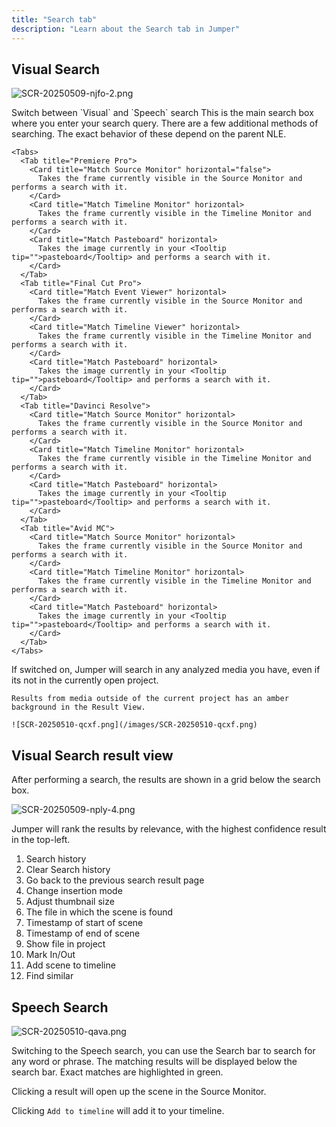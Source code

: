 ```yaml
---
title: "Search tab"
description: "Learn about the Search tab in Jumper"
---
```


## Visual Search

![SCR-20250509-njfo-2.png](/images/SCR-20250509-njfo-2.png)

<Steps>
  <Step title="Search mode switch">
    Switch between `Visual` and `Speech` search
  </Step>
  <Step title="Main search box">
    This is the main search box where you enter your search query.
  </Step>
  <Step title="Additional search methods">
    There are a few additional methods of searching. The exact behavior of these depend on the parent NLE.

    <Tabs>
      <Tab title="Premiere Pro">
        <Card title="Match Source Monitor" horizontal="false">
          Takes the frame currently visible in the Source Monitor and performs a search with it.
        </Card>
        <Card title="Match Timeline Monitor" horizontal>
          Takes the frame currently visible in the Timeline Monitor and performs a search with it.
        </Card>
        <Card title="Match Pasteboard" horizontal>
          Takes the image currently in your <Tooltip tip="">pasteboard</Tooltip> and performs a search with it.
        </Card>
      </Tab>
      <Tab title="Final Cut Pro">
        <Card title="Match Event Viewer" horizontal>
          Takes the frame currently visible in the Source Monitor and performs a search with it.
        </Card>
        <Card title="Match Timeline Viewer" horizontal>
          Takes the frame currently visible in the Timeline Monitor and performs a search with it.
        </Card>
        <Card title="Match Pasteboard" horizontal>
          Takes the image currently in your <Tooltip tip="">pasteboard</Tooltip> and performs a search with it.
        </Card>
      </Tab>
      <Tab title="Davinci Resolve">
        <Card title="Match Source Monitor" horizontal>
          Takes the frame currently visible in the Source Monitor and performs a search with it.
        </Card>
        <Card title="Match Timeline Monitor" horizontal>
          Takes the frame currently visible in the Timeline Monitor and performs a search with it.
        </Card>
        <Card title="Match Pasteboard" horizontal>
          Takes the image currently in your <Tooltip tip="">pasteboard</Tooltip> and performs a search with it.
        </Card>
      </Tab>
      <Tab title="Avid MC">
        <Card title="Match Source Monitor" horizontal>
          Takes the frame currently visible in the Source Monitor and performs a search with it.
        </Card>
        <Card title="Match Timeline Monitor" horizontal>
          Takes the frame currently visible in the Timeline Monitor and performs a search with it.
        </Card>
        <Card title="Match Pasteboard" horizontal>
          Takes the image currently in your <Tooltip tip="">pasteboard</Tooltip> and performs a search with it.
        </Card>
      </Tab>
    </Tabs>
  </Step>
  <Step title="Search outside project">
    If switched on, Jumper will search in any analyzed media you have, even if its not in the currently open project.

    Results from media outside of the current project has an amber background in the Result View.

    ![SCR-20250510-qcxf.png](/images/SCR-20250510-qcxf.png)
  </Step>
</Steps>

## Visual Search result view

After performing a search, the results are shown in a grid below the search box.

![SCR-20250509-nply-4.png](/images/SCR-20250509-nply-4.png)

Jumper will rank the results by relevance, with the highest confidence result in the top-left.

 1. Search history
 2. Clear Search history
 3. Go back to the previous search result page
 4. Change insertion mode
 5. Adjust thumbnail size
 6. The file in which the scene is found
 7. Timestamp of start of scene
 8. Timestamp of end of scene
 9. Show file in project
10. Mark In/Out
11. Add scene to timeline
12. Find similar

## Speech Search

![SCR-20250510-qava.png](/images/SCR-20250510-qava.png)

Switching to the Speech search, you can use the Search bar to search for any word or phrase. The matching results will be displayed below the search bar. Exact matches are highlighted in green.

Clicking a result will open up the scene in the Source Monitor.

Clicking `Add to timeline` will add it to your timeline.